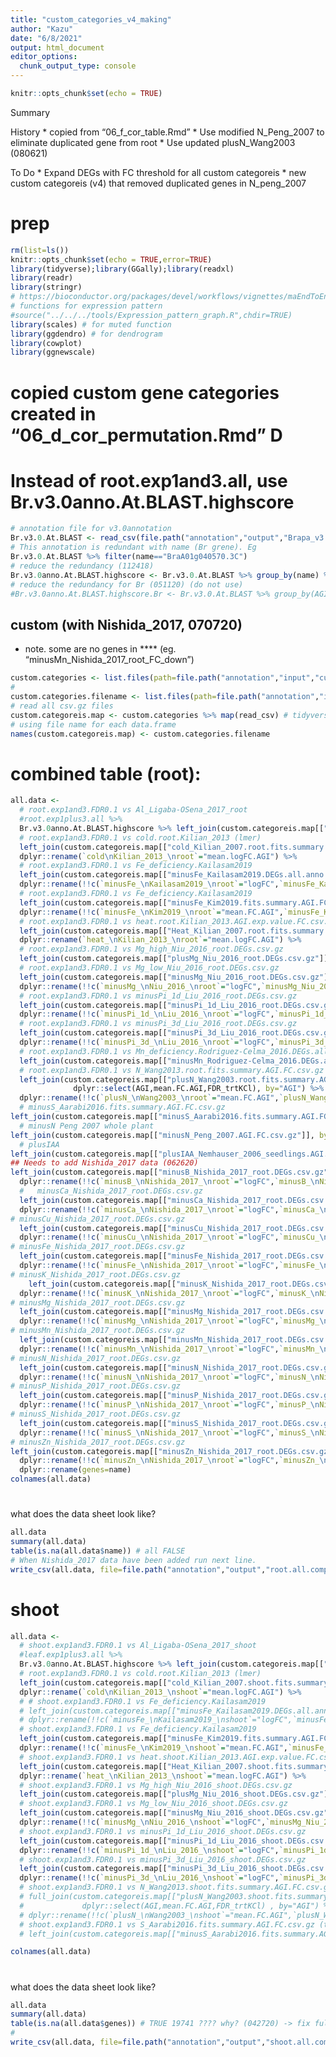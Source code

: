 ```yaml
---
title: "custom_categories_v4_making"
author: "Kazu"
date: "6/8/2021"
output: html_document
editor_options: 
  chunk_output_type: console
---
```


```r
knitr::opts_chunk$set(echo = TRUE)
```

Summary

History
* copied from "06_f_cor_table.Rmd"
* Use modified N_Peng_2007 to eliminate duplicated gene from root
* Use updated plusN_Wang2003 (080621)

To Do
*  Expand DEGs with FC threshold for all custom categoreis
* new custom categoreis (v4) that removed duplicated genes in N_peng_2007

# prep
```r
rm(list=ls())
knitr::opts_chunk$set(echo = TRUE,error=TRUE)
library(tidyverse);library(GGally);library(readxl)
library(readr)
library(stringr)
# https://bioconductor.org/packages/devel/workflows/vignettes/maEndToEnd/inst/doc/MA-Workflow.html
# functions for expression pattern
#source("../../../tools/Expression_pattern_graph.R",chdir=TRUE)
library(scales) # for muted function
library(ggdendro) # for dendrogram
library(cowplot)
library(ggnewscale)
```



# copied custom gene categories created in "06_d_cor_permutation.Rmd" D

# Instead of root.exp1and3.all, use Br.v3.0anno.At.BLAST.highscore
```r
# annotation file for v3.0annotation
Br.v3.0.At.BLAST <- read_csv(file.path("annotation","output","Brapa_v3.0_annotated.csv")) 
# This annotation is redundant with name (Br grene). Eg 
Br.v3.0.At.BLAST %>% filter(name=="BraA01g040570.3C")
# reduce the redundancy (112418)
Br.v3.0anno.At.BLAST.highscore <- Br.v3.0.At.BLAST %>% group_by(name) %>% arrange(desc(score)) %>% dplyr::slice(1)
# reduce the redundancy for Br (051120) (do not use)
#Br.v3.0anno.At.BLAST.highscore.Br <- Br.v3.0.At.BLAST %>% group_by(AGI) %>% arrange(desc(score)) %>% slice(1) #%>% View()
```



## custom (with Nishida_2017, 070720)
* note. some are no genes in **** (eg. "minusMn_Nishida_2017_root_FC_down")
```r
custom.categories <- list.files(path=file.path("annotation","input","custom_categories"),pattern="(FC.csv.gz|FC.WT.csv.gz|DEGs.all.anno.csv.gz|DEGs.all.anno.csv|DEGs.csv.gz|Fe_def_KIM_2019_pnas.1916892116.sd01.csv)",full.names = TRUE) # not working, why??????? 061221
#
custom.categories.filename <- list.files(path=file.path("annotation","input","custom_categories"),pattern="(FC.csv.gz|FC.WT.csv.gz|DEGs.all.anno.csv.gz|DEGs.all.anno.csv|DEGs.csv.gz|Fe_def_KIM_2019_pnas.1916892116.sd01.csv)",full.names = FALSE)
# read all csv.gz files
custom.categoreis.map <- custom.categories %>% map(read_csv) # tidyverse (or purr) way of lapply
# using file name for each data.frame
names(custom.categoreis.map) <- custom.categories.filename
```

# combined table (root): 
```r
all.data <-
  # root.exp1and3.FDR0.1 vs Al_Ligaba-OSena_2017_root
  #root.exp1plus3.all %>%
  Br.v3.0anno.At.BLAST.highscore %>% left_join(custom.categoreis.map[["plusAl_Ligaba-OSena_2017_root.DEGs.csv.gz"]] %>% dplyr::select(AGI,logFC,FDR), by="AGI")  %>% dplyr::rename(!!c(`plusAl_\nLigaba-OSena_2017_\nroot`="logFC",`plusAl_Ligaba-OSena_2017_root_FDR`="FDR"))  %>%
  # root.exp1and3.FDR0.1 vs cold.root.Kilian_2013 (lmer)
  left_join(custom.categoreis.map[["cold_Kilian_2007.root.fits.summary.AGI.FC.csv.gz"]] %>% dplyr::select(AGI,mean.logFC.AGI), by="AGI") %>% 
  dplyr::rename(`cold\nKilian_2013_\nroot`="mean.logFC.AGI") %>% 
  # root.exp1and3.FDR0.1 vs Fe_deficiency.Kailasam2019 
  left_join(custom.categoreis.map[["minusFe_Kailasam2019.DEGs.all.anno.csv"]] %>% dplyr::select(AGI,logFC,FDR), by="AGI") %>% 
  dplyr::rename(!!c(`minusFe_\nKailasam2019_\nroot`="logFC",`minusFe_Kailasam2019_root_FDR`="FDR")) %>%
  # root.exp1and3.FDR0.1 vs Fe_deficiency.Kailasam2019 
  left_join(custom.categoreis.map[["minusFe_Kim2019.fits.summary.AGI.FC.WT.csv.gz"]] %>% dplyr::select(AGI,mean.FC.AGI,`FDR_trtFe-`), by="AGI") %>%
  dplyr::rename(!!c(`minusFe_\nKim2019_\nroot`="mean.FC.AGI",`minusFe_Kim2019_root_FDR`="FDR_trtFe-")) %>%
  # root.exp1and3.FDR0.1 vs heat.root.Kilian_2013.AGI.exp.value.FC.csv.gz (lmer)
  left_join(custom.categoreis.map[["Heat_Kilian_2007.root.fits.summary.AGI.FC.csv.gz"]] %>% dplyr::select(AGI,mean.logFC.AGI), by="AGI") %>% 
  dplyr::rename(`heat_\nKilian_2013_\nroot`="mean.logFC.AGI") %>%
  # root.exp1and3.FDR0.1 vs Mg_high_Niu_2016_root.DEGs.csv.gz
  left_join(custom.categoreis.map[["plusMg_Niu_2016_root.DEGs.csv.gz"]] %>% dplyr::select(AGI,logFC,FDR), by="AGI") %>% dplyr::rename(!!c(`plusMg_\nNiu_2016_\nroot`="logFC",`plusMg_Niu_2016_root_FDR`="FDR")) %>%
  # root.exp1and3.FDR0.1 vs Mg_low_Niu_2016_root.DEGs.csv.gz
  left_join(custom.categoreis.map[["minusMg_Niu_2016_root.DEGs.csv.gz"]] %>% dplyr::select(AGI,logFC,FDR), by="AGI") %>%
  dplyr::rename(!!c(`minusMg_\nNiu_2016_\nroot`="logFC",`minusMg_Niu_2016_root_FDR`="FDR")) %>% #View()
  # root.exp1and3.FDR0.1 vs minusPi_1d_Liu_2016_root.DEGs.csv.gz
  left_join(custom.categoreis.map[["minusPi_1d_Liu_2016_root.DEGs.csv.gz"]] %>% dplyr::select(AGI,logFC,FDR), by="AGI") %>%
  dplyr::rename(!!c(`minusPi_1d_\nLiu_2016_\nroot`="logFC",`minusPi_1d_Liu_2016_root_FDR`="FDR")) %>% #View()
  # root.exp1and3.FDR0.1 vs minusPi_3d_Liu_2016_root.DEGs.csv.gz
  left_join(custom.categoreis.map[["minusPi_3d_Liu_2016_root.DEGs.csv.gz"]] %>% dplyr::select(AGI,logFC,FDR), by="AGI") %>%
  dplyr::rename(!!c(`minusPi_3d_\nLiu_2016_\nroot`="logFC",`minusPi_3d_Liu_2016_root_FDR`="FDR")) %>% #View()
  # root.exp1and3.FDR0.1 vs Mn_deficiency.Rodriguez-Celma_2016.DEGs.all.anno.csv.gz
  left_join(custom.categoreis.map[["minusMn_Rodriguez-Celma_2016.DEGs.all.anno.csv.gz"]] %>% dplyr::select(AGI,logFC,FDR), by="AGI") %>% dplyr::rename(!!c(`minusMn_\nRodriguez-Celma_2016_\nroot`="logFC",`minusMn_Rodriguez-Celma_2016_root_FDR`="FDR")) %>% #View()
  # root.exp1and3.FDR0.1 vs N_Wang2013.root.fits.summary.AGI.FC.csv.gz
  left_join(custom.categoreis.map[["plusN_Wang2003.root.fits.summary.AGI.FC.csv.gz"]] %>%
              dplyr::select(AGI,mean.FC.AGI,FDR_trtKCl), by="AGI") %>%
  dplyr::rename(!!c(`plusN_\nWang2003_\nroot`="mean.FC.AGI",`plusN_Wang2003_root_FDR`="FDR_trtKCl")) %>% 
  # minusS_Aarabi2016.fits.summary.AGI.FC.csv.gz
left_join(custom.categoreis.map[["minusS_Aarabi2016.fits.summary.AGI.FC.csv.gz"]] %>% dplyr::select(AGI,mean.FC.AGI,`FDR_trt-S`), by="AGI") %>% dplyr::rename(!!c(`minusS_\nAarabi2016_\nroot`="mean.FC.AGI",`minusS_Aarabi2016_root_FDR`="FDR_trt-S"))  %>%
  # minusN Peng 2007 whole plant
left_join(custom.categoreis.map[["minusN_Peng_2007.AGI.FC.csv.gz"]], by="AGI") %>% dplyr::rename(!!c(`minusN_\nPeng_2007_\nwhole`="logFC")) %>%
  # plusIAA
left_join(custom.categoreis.map[["plusIAA_Nemhauser_2006_seedlings.AGI.FC.csv.gz"]], by="AGI") %>% dplyr::rename(!!c(`plusIAA_\nNemhauser_2006_\nseedlings`="logFC")) %>%
## Needs to add Nishida_2017 data (062620)
left_join(custom.categoreis.map[["minusB_Nishida_2017_root.DEGs.csv.gz"]] %>% dplyr::select(AGI,logFC,FDR), by="AGI") %>%
  dplyr::rename(!!c(`minusB_\nNishida_2017_\nroot`="logFC",`minusB_\nNishida_2017_\nroot_FDR`="FDR")) %>% 
  #   minusCa_Nishida_2017_root.DEGs.csv.gz
  left_join(custom.categoreis.map[["minusCa_Nishida_2017_root.DEGs.csv.gz"]] %>% dplyr::select(AGI,logFC,FDR), by="AGI") %>%
  dplyr::rename(!!c(`minusCa_\nNishida_2017_\nroot`="logFC",`minusCa_\nNishida_2017_\nroot_FDR`="FDR")) %>%
# minusCu_Nishida_2017_root.DEGs.csv.gz
  left_join(custom.categoreis.map[["minusCu_Nishida_2017_root.DEGs.csv.gz"]] %>% dplyr::select(AGI,logFC,FDR), by="AGI") %>%
  dplyr::rename(!!c(`minusCu_\nNishida_2017_\nroot`="logFC",`minusCu_\nNishida_2017_\nroot_FDR`="FDR")) %>%
# minusFe_Nishida_2017_root.DEGs.csv.gz
  left_join(custom.categoreis.map[["minusFe_Nishida_2017_root.DEGs.csv.gz"]] %>% dplyr::select(AGI,logFC,FDR), by="AGI") %>%
  dplyr::rename(!!c(`minusFe_\nNishida_2017_\nroot`="logFC",`minusFe_\nNishida_2017_\nroot_FDR`="FDR")) %>%
# minusK_Nishida_2017_root.DEGs.csv.gz
    left_join(custom.categoreis.map[["minusK_Nishida_2017_root.DEGs.csv.gz"]] %>% dplyr::select(AGI,logFC,FDR), by="AGI") %>%
  dplyr::rename(!!c(`minusK_\nNishida_2017_\nroot`="logFC",`minusK_\nNishida_2017_\nroot_FDR`="FDR")) %>%
# minusMg_Nishida_2017_root.DEGs.csv.gz
  left_join(custom.categoreis.map[["minusMg_Nishida_2017_root.DEGs.csv.gz"]] %>% dplyr::select(AGI,logFC,FDR), by="AGI") %>%
  dplyr::rename(!!c(`minusMg_\nNishida_2017_\nroot`="logFC",`minusMg_\nNishida_2017_\nroot_FDR`="FDR")) %>%
# minusMn_Nishida_2017_root.DEGs.csv.gz
  left_join(custom.categoreis.map[["minusMn_Nishida_2017_root.DEGs.csv.gz"]] %>% dplyr::select(AGI,logFC,FDR), by="AGI") %>%
  dplyr::rename(!!c(`minusMn_\nNishida_2017_\nroot`="logFC",`minusMn_\nNishida_2017_\nroot_FDR`="FDR")) %>%
# minusN_Nishida_2017_root.DEGs.csv.gz
  left_join(custom.categoreis.map[["minusN_Nishida_2017_root.DEGs.csv.gz"]] %>% dplyr::select(AGI,logFC,FDR), by="AGI") %>%
  dplyr::rename(!!c(`minusN_\nNishida_2017_\nroot`="logFC",`minusN_\nNishida_2017_\nroot_FDR`="FDR")) %>%
# minusP_Nishida_2017_root.DEGs.csv.gz
  left_join(custom.categoreis.map[["minusP_Nishida_2017_root.DEGs.csv.gz"]] %>% dplyr::select(AGI,logFC,FDR), by="AGI") %>%
  dplyr::rename(!!c(`minusP_\nNishida_2017_\nroot`="logFC",`minusP_\nNishida_2017_\nroot_FDR`="FDR")) %>%
# minusS_Nishida_2017_root.DEGs.csv.gz
  left_join(custom.categoreis.map[["minusS_Nishida_2017_root.DEGs.csv.gz"]] %>% dplyr::select(AGI,logFC,FDR), by="AGI") %>%
  dplyr::rename(!!c(`minusS_\nNishida_2017_\nroot`="logFC",`minusS_\nNishida_2017_\nroot_FDR`="FDR")) %>%
# minusZn_Nishida_2017_root.DEGs.csv.gz
left_join(custom.categoreis.map[["minusZn_Nishida_2017_root.DEGs.csv.gz"]] %>% dplyr::select(AGI,logFC,FDR), by="AGI") %>%
  dplyr::rename(!!c(`minusZn_\nNishida_2017_\nroot`="logFC",`minusZn_\nNishida_2017_\nroot_FDR`="FDR")) %>%
  dplyr::rename(genes=name)
colnames(all.data)
```
# 
what does the data sheet look like?  
```r
all.data
summary(all.data)
table(is.na(all.data$name)) # all FALSE
# When Nishida_2017 data have been added run next line.
write_csv(all.data, file=file.path("annotation","output","root.all.comparison.v4.csv.gz")) 
```

# shoot
```r
all.data <-
  # shoot.exp1and3.FDR0.1 vs Al_Ligaba-OSena_2017_shoot
  #leaf.exp1plus3.all %>%
  Br.v3.0anno.At.BLAST.highscore %>% left_join(custom.categoreis.map[["plusAl_Ligaba-OSena_2017_shoot.DEGs.csv.gz"]] %>% dplyr::select(AGI,logFC,FDR), by="AGI")  %>% dplyr::rename(!!c(`plusAl_\nLigaba-OSena_2017_\nshoot`="logFC",`plusAl_Ligaba-OSena_2017_shoot_FDR`="FDR"))  %>%
  # root.exp1and3.FDR0.1 vs cold.root.Kilian_2013 (lmer)
  left_join(custom.categoreis.map[["cold_Kilian_2007.shoot.fits.summary.AGI.FC.csv.gz"]] %>% dplyr::select(AGI,mean.logFC.AGI), by="AGI") %>% 
  dplyr::rename(`cold\nKilian_2013_\nshoot`="mean.logFC.AGI") %>% 
  # # shoot.exp1and3.FDR0.1 vs Fe_deficiency.Kailasam2019
  # left_join(custom.categoreis.map[["minusFe_Kailasam2019.DEGs.all.anno.csv.gz"]] %>% dplyr::select(AGI,logFC,FDR) , by="AGI") %>% 
  # dplyr::rename(!!c(`minusFe_\nKailasam2019_\nshoot`="logFC",`minusFe_Kailasam2019_shoot_FDR`="FDR")) %>%
  # shoot.exp1and3.FDR0.1 vs Fe_deficiency.Kailasam2019
  left_join(custom.categoreis.map[["minusFe_Kim2019.fits.summary.AGI.FC.WT.csv.gz"]] %>% dplyr::select(AGI,mean.FC.AGI,`FDR_trtFe-`), by="AGI") %>%
  dplyr::rename(!!c(`minusFe_\nKim2019_\nshoot`="mean.FC.AGI",`minusFe_Kim2019_shoot_FDR`="FDR_trtFe-")) %>%
  # shoot.exp1and3.FDR0.1 vs heat.shoot.Kilian_2013.AGI.exp.value.FC.csv.gz (lmer)
  left_join(custom.categoreis.map[["Heat_Kilian_2007.shoot.fits.summary.AGI.FC.csv.gz"]] %>% dplyr::select(AGI,mean.logFC.AGI), by="AGI") %>% 
  dplyr::rename(`heat_\nKilian_2013_\nshoot`="mean.logFC.AGI") %>%
  # shoot.exp1and3.FDR0.1 vs Mg_high_Niu_2016_shoot.DEGs.csv.gz
  left_join(custom.categoreis.map[["plusMg_Niu_2016_shoot.DEGs.csv.gz"]] %>% dplyr::select(AGI,logFC,FDR), by="AGI") %>% dplyr::rename(!!c(`plusMg_\nNiu_2016_\nshoot`="logFC",`plusMg_Niu_2016_shoot_FDR`="FDR")) %>%
  # shoot.exp1and3.FDR0.1 vs Mg_low_Niu_2016_shoot.DEGs.csv.gz
  left_join(custom.categoreis.map[["minusMg_Niu_2016_shoot.DEGs.csv.gz"]] %>% dplyr::select(AGI,logFC,FDR), by="AGI") %>%
  dplyr::rename(!!c(`minusMg_\nNiu_2016_\nshoot`="logFC",`minusMg_Niu_2016_shoot_FDR`="FDR")) %>% #View()
  # shoot.exp1and3.FDR0.1 vs minusPi_1d_Liu_2016_shoot.DEGs.csv.gz
  left_join(custom.categoreis.map[["minusPi_1d_Liu_2016_shoot.DEGs.csv.gz"]] %>% dplyr::select(AGI,logFC,FDR) , by="AGI") %>%
  dplyr::rename(!!c(`minusPi_1d_\nLiu_2016_\nshoot`="logFC",`minusPi_1d_Liu_2016_shoot_FDR`="FDR")) %>% #View()
  # shoot.exp1and3.FDR0.1 vs minusPi_3d_Liu_2016_shoot.DEGs.csv.gz
  left_join(custom.categoreis.map[["minusPi_3d_Liu_2016_shoot.DEGs.csv.gz"]] %>% dplyr::select(AGI,logFC,FDR), by="AGI") %>%
  dplyr::rename(!!c(`minusPi_3d_\nLiu_2016_\nshoot`="logFC",`minusPi_3d_Liu_2016_shoot_FDR`="FDR")) %>% rename(genes=name) #%>% #View()
  # shoot.exp1and3.FDR0.1 vs N_Wang2013.shoot.fits.summary.AGI.FC.csv.gz
  # full_join(custom.categoreis.map[["plusN_Wang2003.shoot.fits.summary.AGI.FC.csv.gz"]] %>%
  #             dplyr::select(AGI,mean.FC.AGI,FDR_trtKCl) , by="AGI") %>%
  # dplyr::rename(!!c(`plusN_\nWang2003_\nshoot`="mean.FC.AGI",`plusN_Wang2003_shoot_FDR`="FDR_trtKCl")) %>% #View()
  # shoot.exp1and3.FDR0.1 vs S_Aarabi2016.fits.summary.AGI.FC.csv.gz (tissu from root)
  # left_join(custom.categoreis.map[["minusS_Aarabi2016.fits.summary.AGI.FC.csv.gz"]] %>% dplyr::select(AGI,mean.FC.AGI,`FDR_trt-S`) , by="AGI") %>% dplyr::rename(!!c(`minusS_\nAarabi2016_\nshoot`="mean.FC.AGI",`minusS_Aarabi2016_shoot_FDR`="FDR_trt-S")) 

colnames(all.data)
```

# 
what does the data sheet look like?  
```r
all.data
summary(all.data)
table(is.na(all.data$genes)) # TRUE 19741 ???? why? (042720) -> fix full_join to left_join (042720)
#
write_csv(all.data, file=file.path("annotation","output","shoot.all.comparison.v4.csv.gz"))
```
